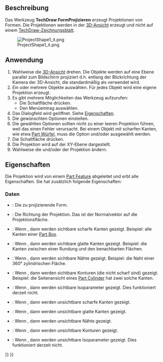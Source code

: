 <languages/>

{{Docnav/de
|[[TechDraw_ToggleFrame/de|RahmenUmschalten]]
|[[TechDraw_ActiveView/de|AktiveAnsicht]]
|[[TechDraw_Workbench/de|TechDraw]]
|IconL=TechDraw_ToggleFrame.svg
|IconR=TechDraw_ActiveView.svg
|IconC=Workbench_TechDraw.svg
}}

{{GuiCommand/de
|Name=TechDraw ProjectShape
|Name/de=TechDraw FormProjizieren
|MenuLocation=TechDraw → TechDraw Ansichten → Form projizieren...
|Workbenches=[[TechDraw_Workbench/de|TechDraw]]
|Shortcut=
|Version=0.20
|SeeAlso=[[Draft_Shape2DView/de|Draft Form2DAnsicht]]
}}

<span id="Description"></span>
==Beschreibung==

Das Werkzeug '''TechDraw FormProjizieren''' erzeugt Projektionen von Formen. Die Projektionen werden in der [[3D_view/de|3D-Ansicht]] erzeugt und nicht auf einem [[TechDraw_PageDefault/de|TechDraw-Zeichnungsblatt]].

[[File:ProjectShape1_it.png]]

<span id="Usage"></span>
==Anwendung==

# Wahlweise die [[3D_view/de|3D-Ansicht]] drehen. Die Objekte werden auf eine Ebene parallel zum Bildschirm projiziert d.h. entlang der Blickrichtung der Kamera der 3D-Ansicht, die standardmäßig als {{PropertyData/de|Direction}} verwendet wird.
# Ein oder mehrere Objekte auswählen. Für jedes Objekt wird eine eigene Projektion erzeugt.
# Es gibt mehrere Möglichkeiten das Werkzeug aufzurufen:
#* Die Schaltfläche {{Button|[[Image:TechDraw_ProjectShape.svg|16px]] [[TechDraw_ProjectShape/de|Form projizieren...]]}} drücken.
#* Den Menüeintrag {{MenuCommand|TechDraw → TechDraw Views → [[Image:TechDraw_ProjectShape.svg|16px]] Form projizieren...}} auswählen.
# Das Dialogfeld {{MenuCommand|Formen projizieren}} wird geöffnet. Siehe [[#Eigenschaften|Eigenschaften]].
# Die gewünschten Optionen einstellen.
# Die gewählten Optionen sollten nicht zu einer leeren Projektion führen, weil das einen Fehler verursacht. Bei einem Objekt mit scharfen Kanten, wie etwa [[Part_Box/de|Part Würfel]], muss die Option {{MenuCommand|Sichtbare scharfe Kanten}} und/oder {{MenuCommand|Verdeckte scharfe Kanten}} ausgewählt werden.
# Die Schaltfläche {{Button|OK}} drücken.
# Die Projektion wird auf der XY-Ebene dargestellt.
# Wahlweise die {{PropertyData/de|Placement}} und/oder {{PropertyData/de|Direction}} der Projektion ändern.

<span id="Properties"></span>
==Eigenschaften==

Die Projektion wird von einem [[Part_Feature|Part Feature]] abgeleitet und erbt alle Eigenschaften. Sie hat zusätzlich folgende Eigenschaften:

<span id="Data"></span>
=== Daten ===

{{TitleProperty|Projection}}

* {{PropertyData|Source|Link}}: Die zu projizierende Form.
* {{PropertyData|Direction|Vector}}: Die Richtung der Projektion. Das ist der Normalvektor auf die Projektionsfläche.
* {{PropertyData|VCompound|Bool}}: Wenn {{TRUE}}, dann werden sichtbare scharfe Kanten gezeigt. Beispiel: alle Kanten einer [[Part_Box|Part Box]].
* {{PropertyData|Rg1 Line VCompound|Bool}}: Wenn {{TRUE}}, dann werden sichtbare glatte Kanten gezeigt. Beispiel: die Kanten zwischen einer Rundung und den benachbarten Flächen.
* {{PropertyData|Rg NLine VCompound|Bool}}: Wenn {{TRUE}}, dann werden sichtbare Nähte gezeigt. Beispiel: die Naht einer 360° zylindrischen Fläche.
* {{PropertyData|Out Line VCompound|Bool}}: Wenn {{TRUE}}, dann werden sichtbare Konturen (die nicht scharf sind) gezeigt. Beispiel: die Seitenansicht eines [[Part_Cylinder|Part Cylinder]] hat zwei solche Kanten.
* {{PropertyData|Iso Line VCompound|Bool}}: Wenn {{TRUE}}, dann werden sichtbare Isoparameter gezeigt. Dies funktioniert derzeit nicht.
* {{PropertyData|HCompound|Bool}}: Wenn {{TRUE}}, dann werden unsichtbare scharfe Kanten gezeigt.
* {{PropertyData|Rg1 Line HCompound|Bool}}: Wenn {{TRUE}}, dann werden unsichtbare glatte Kanten gezeigt.
* {{PropertyData|Rg NLine HCompound|Bool}}: Wenn {{TRUE}}, dann werden unsichtbare Nähte gezeigt.
* {{PropertyData|Out Line HCompound|Bool}}: Wenn {{TRUE}}, dann werden unsichtbare Konturen  gezeigt.
* {{PropertyData|Iso Line HCompound|Bool}}: Wenn {{TRUE}}, dann werden unsichtbare Isoparameter gezeigt. Dies funktioniert derzeit nicht.


{{Docnav/de
|[[TechDraw_ToggleFrame/de|RahmenUmschalten]]
|[[TechDraw_ActiveView/de|AktiveAnsicht]]
|[[TechDraw_Workbench/de|TechDraw]]
|IconL=TechDraw_ToggleFrame.svg
|IconR=TechDraw_ActiveView.svg
|IconC=Workbench_TechDraw.svg
}}

{{TechDraw_Tools_navi{{#translation:}}}}
{{Userdocnavi{{#translation:}}}}